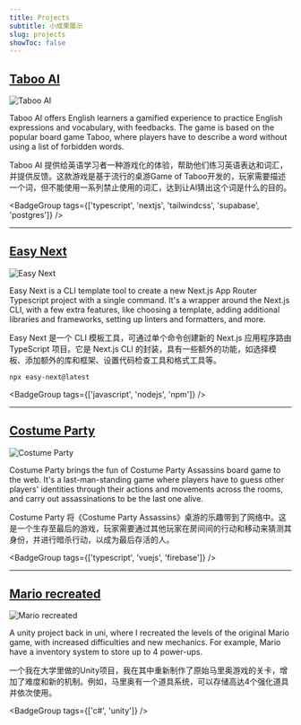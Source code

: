 ```yaml
---
title: Projects
subtitle: 小成果展示
slug: projects
showToc: false
---
```


## [Taboo AI](https://taboo-ai.vercel.app)

![Taboo AI](<https://github.com/xmliszt/resources/blob/main/taboo-ai/images/v300/poster3.0(features).png?raw=true>)

Taboo AI offers English learners a gamified experience to practice English expressions and vocabulary, with feedbacks. The game is based on the popular board game Taboo, where players have to describe a word without using a list of forbidden words.

Taboo AI 提供给英语学习者一种游戏化的体验，帮助他们练习英语表达和词汇，并提供反馈。这款游戏是基于流行的桌游Game of Taboo开发的，玩家需要描述一个词，但不能使用一系列禁止使用的词汇，达到让AI猜出这个词是什么的目的。

<BadgeGroup
  tags={['typescript', 'nextjs', 'tailwindcss', 'supabase', 'postgres']}
/>

---

## [Easy Next](https://www.npmjs.com/package/easy-next)

![Easy Next](https://firebasestorage.googleapis.com/v0/b/portfolio-35dfd.appspot.com/o/v2%2FtAD6hG0KxDMM1OiiRmfhRgXyY1d2%2Fprojects%2Feasy-next-poster.png?alt=media&token=acd43a73-7806-4aab-8929-18935cda0127)

Easy Next is a CLI template tool to create a new Next.js App Router Typescript project with a single command. It's a wrapper around the Next.js CLI, with a few extra features, like choosing a template, adding additional libraries and frameworks, setting up linters and formatters, and more.

Easy Next 是一个 CLI 模板工具，可通过单个命令创建新的 Next.js 应用程序路由 TypeScript 项目。它是 Next.js CLI 的封装，具有一些额外的功能，如选择模板、添加额外的库和框架、设置代码检查工具和格式工具等。

```bash title="easy-next usage | easy-next使用方法"
npx easy-next@latest
```

<BadgeGroup tags={['javascript', 'nodejs', 'npm']} />

---

## [Costume Party](https://costume-party.web.app/)

![Costume Party](https://firebasestorage.googleapis.com/v0/b/portfolio-35dfd.appspot.com/o/v2%2FtAD6hG0KxDMM1OiiRmfhRgXyY1d2%2Fprojects%2FArtboard%201.png?alt=media&token=75e3fece-c208-4ff2-824f-c088f1c285fe)

Costume Party brings the fun of Costume Party Assassins board game to the web. It's a last-man-standing game where players have to guess other players' identities through their actions and movements across the rooms, and carry out assassinations to be the last one alive.

Costume Party 将《Costume Party Assassins》桌游的乐趣带到了网络中。这是一个生存至最后的游戏，玩家需要通过其他玩家在房间间的行动和移动来猜测其身份，并进行暗杀行动，以成为最后存活的人。

<BadgeGroup tags={['typescript', 'vuejs', 'firebase']} />

---

## [Mario recreated](https://xmliszt.itch.io/mario-final)

![Mario recreated](https://firebasestorage.googleapis.com/v0/b/portfolio-35dfd.appspot.com/o/v2%2FtAD6hG0KxDMM1OiiRmfhRgXyY1d2%2Fprojects%2FMario%20Final.png?alt=media&token=d38ee634-050a-4831-a5fa-7f34d7596e50)

A unity project back in uni, where I recreated the levels of the original Mario game, with increased difficulties and new mechanics. For example, Mario have a inventory system to store up to 4 power-ups.

一个我在大学里做的Unity项目，我在其中重新制作了原始马里奥游戏的关卡，增加了难度和新的机制。例如，马里奥有一个道具系统，可以存储高达4个强化道具并依次使用。

<BadgeGroup tags={['c#', 'unity']} />
